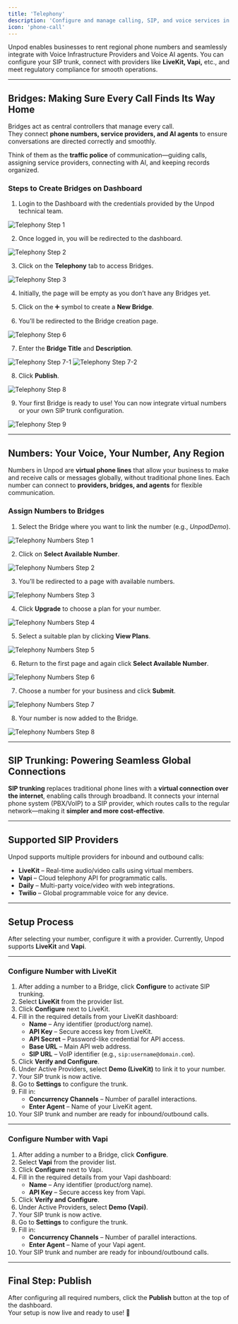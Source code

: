 ```yaml
---
title: 'Telephony'
description: 'Configure and manage calling, SIP, and voice services in Unpod'
icon: 'phone-call'
---
```



Unpod enables businesses to rent regional phone numbers and seamlessly integrate with Voice Infrastructure Providers and Voice AI agents. You can configure your SIP trunk, connect with providers like **LiveKit, Vapi,** etc., and meet regulatory compliance for smooth operations.

---

## Bridges: Making Sure Every Call Finds Its Way Home

Bridges act as central controllers that manage every call.  
They connect **phone numbers, service providers, and AI agents** to ensure conversations are directed correctly and smoothly.  

Think of them as the **traffic police** of communication—guiding calls, assigning service providers, connecting with AI, and keeping records organized.

### Steps to Create Bridges on Dashboard

1. Login to the Dashboard with the credentials provided by the Unpod technical team.  

<img src="./images/TelephonyStep1.png" alt="Telephony Step 1" />

2. Once logged in, you will be redirected to the dashboard.  

<img src="./images/TelephonyStep2.png" alt="Telephony Step 2" />

3. Click on the **Telephony** tab to access Bridges.  

<img src="./images/TelephonyStep3.png" alt="Telephony Step 3" />

4. Initially, the page will be empty as you don’t have any Bridges yet.  

5. Click on the ➕ symbol to create a **New Bridge**.  

6. You’ll be redirected to the Bridge creation page.  

<img src="./images/TelephonyStep6.png" alt="Telephony Step 6" />

7. Enter the **Bridge Title** and **Description**.  

<img src="./images/TelephonyStep7-1.png" alt="Telephony Step 7-1" />
<img src="./images/TelephonyStep7-2.png" alt="Telephony Step 7-2" />

8. Click **Publish**.  

<img src="./images/TelephonyStep8.png" alt="Telephony Step 8" />

9. Your first Bridge is ready to use! You can now integrate virtual numbers or your own SIP trunk configuration.  

<img src="./images/TelephonyStep9.png" alt="Telephony Step 9" />


---

## Numbers: Your Voice, Your Number, Any Region

Numbers in Unpod are **virtual phone lines** that allow your business to make and receive calls or messages globally, without traditional phone lines. Each number can connect to **providers, bridges, and agents** for flexible communication.

### Assign Numbers to Bridges

1. Select the Bridge where you want to link the number (e.g., *UnpodDemo*).  

<img src="./images/TelephonyNumbersStep1.png" alt="Telephony Numbers Step 1" />

2. Click on **Select Available Number**.  

<img src="./images/TelephonyNumbersStep2.png" alt="Telephony Numbers Step 2" />

3. You’ll be redirected to a page with available numbers.  

<img src="./images/TelephonyNumbersStep3.png" alt="Telephony Numbers Step 3" />

4. Click **Upgrade** to choose a plan for your number.  

<img src="./images/TelephonyNumbersStep4.png" alt="Telephony Numbers Step 4" />

5. Select a suitable plan by clicking **View Plans**.  

<img src="./images/TelephonyNumbersStep5.png" alt="Telephony Numbers Step 5" />

6. Return to the first page and again click **Select Available Number**.  

<img src="./images/TelephonyNumbersStep6.png" alt="Telephony Numbers Step 6" />

7. Choose a number for your business and click **Submit**.  

<img src="./images/TelephonyNumbersStep7.png" alt="Telephony Numbers Step 7" />

8. Your number is now added to the Bridge.  

<img src="./images/TelephonyNumbersStep8.png" alt="Telephony Numbers Step 8" />

---

## SIP Trunking: Powering Seamless Global Connections

**SIP trunking** replaces traditional phone lines with a **virtual connection over the internet**, enabling calls through broadband. It connects your internal phone system (PBX/VoIP) to a SIP provider, which routes calls to the regular network—making it **simpler and more cost-effective**.

---

## Supported SIP Providers

Unpod supports multiple providers for inbound and outbound calls:

- **LiveKit** – Real-time audio/video calls using virtual members.  
- **Vapi** – Cloud telephony API for programmatic calls.  
- **Daily** – Multi-party voice/video with web integrations.  
- **Twilio** – Global programmable voice for any device.  

---

## Setup Process

After selecting your number, configure it with a provider. Currently, Unpod supports **LiveKit** and **Vapi**.

---

### Configure Number with LiveKit

1. After adding a number to a Bridge, click **Configure** to activate SIP trunking.  
2. Select **LiveKit** from the provider list.  
3. Click **Configure** next to LiveKit.  
4. Fill in the required details from your LiveKit dashboard:  
   - **Name** – Any identifier (product/org name).  
   - **API Key** – Secure access key from LiveKit.  
   - **API Secret** – Password-like credential for API access.  
   - **Base URL** – Main API web address.  
   - **SIP URL** – VoIP identifier (e.g., `sip:username@domain.com`).  
5. Click **Verify and Configure**.  
6. Under Active Providers, select **Demo (LiveKit)** to link it to your number.  
7. Your SIP trunk is now active.  
8. Go to **Settings** to configure the trunk.  
9. Fill in:  
   - **Concurrency Channels** – Number of parallel interactions.  
   - **Enter Agent** – Name of your LiveKit agent.  
10. Your SIP trunk and number are ready for inbound/outbound calls.  

---

### Configure Number with Vapi

1. After adding a number to a Bridge, click **Configure**.  
2. Select **Vapi** from the provider list.  
3. Click **Configure** next to Vapi.  
4. Fill in the required details from your Vapi dashboard:  
   - **Name** – Any identifier (product/org name).  
   - **API Key** – Secure access key from Vapi.  
5. Click **Verify and Configure**.  
6. Under Active Providers, select **Demo (Vapi)**.  
7. Your SIP trunk is now active.  
8. Go to **Settings** to configure the trunk.  
9. Fill in:  
   - **Concurrency Channels** – Number of parallel interactions.  
   - **Enter Agent** – Name of your Vapi agent.  
10. Your SIP trunk and number are ready for inbound/outbound calls.  

---

## Final Step: Publish

After configuring all required numbers, click the **Publish** button at the top of the dashboard.  
Your setup is now live and ready to use! 🚀


